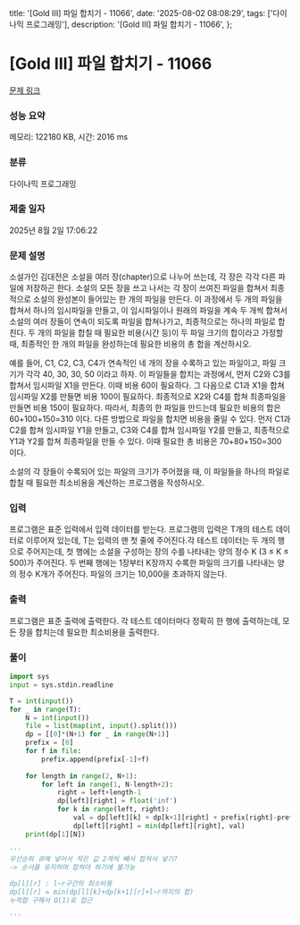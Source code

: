   title: '[Gold III] 파일 합치기 - 11066',
  date: '2025-08-02 08:08:29',
  tags: ['다이나믹 프로그래밍'],
  description: '[Gold III] 파일 합치기 - 11066',
};

# [Gold III] 파일 합치기 - 11066 

[문제 링크](https://www.acmicpc.net/problem/11066) 

### 성능 요약

메모리: 122180 KB, 시간: 2016 ms

### 분류

다이나믹 프로그래밍

### 제출 일자

2025년 8월 2일 17:06:22

### 문제 설명

소설가인 김대전은 소설을 여러 장(chapter)으로 나누어 쓰는데, 각 장은 각각 다른 파일에 저장하곤 한다. 소설의 모든 장을 쓰고 나서는 각 장이 쓰여진 파일을 합쳐서 최종적으로 소설의 완성본이 들어있는 한 개의 파일을 만든다. 이 과정에서 두 개의 파일을 합쳐서 하나의 임시파일을 만들고, 이 임시파일이나 원래의 파일을 계속 두 개씩 합쳐서 소설의 여러 장들이 연속이 되도록 파일을 합쳐나가고, 최종적으로는 하나의 파일로 합친다. 두 개의 파일을 합칠 때 필요한 비용(시간 등)이 두 파일 크기의 합이라고 가정할 때, 최종적인 한 개의 파일을 완성하는데 필요한 비용의 총 합을 계산하시오.

예를 들어, C1, C2, C3, C4가 연속적인 네 개의 장을 수록하고 있는 파일이고, 파일 크기가 각각 40, 30, 30, 50 이라고 하자. 이 파일들을 합치는 과정에서, 먼저 C2와 C3를 합쳐서 임시파일 X1을 만든다. 이때 비용 60이 필요하다. 그 다음으로 C1과 X1을 합쳐 임시파일 X2를 만들면 비용 100이 필요하다. 최종적으로 X2와 C4를 합쳐 최종파일을 만들면 비용 150이 필요하다. 따라서, 최종의 한 파일을 만드는데 필요한 비용의 합은 60+100+150=310 이다. 다른 방법으로 파일을 합치면 비용을 줄일 수 있다. 먼저 C1과 C2를 합쳐 임시파일 Y1을 만들고, C3와 C4를 합쳐 임시파일 Y2를 만들고, 최종적으로 Y1과 Y2를 합쳐 최종파일을 만들 수 있다. 이때 필요한 총 비용은 70+80+150=300 이다.

소설의 각 장들이 수록되어 있는 파일의 크기가 주어졌을 때, 이 파일들을 하나의 파일로 합칠 때 필요한 최소비용을 계산하는 프로그램을 작성하시오.

### 입력 

 프로그램은 표준 입력에서 입력 데이터를 받는다. 프로그램의 입력은 T개의 테스트 데이터로 이루어져 있는데, T는 입력의 맨 첫 줄에 주어진다.각 테스트 데이터는 두 개의 행으로 주어지는데, 첫 행에는 소설을 구성하는 장의 수를 나타내는 양의 정수 K (3 ≤ K ≤ 500)가 주어진다. 두 번째 행에는 1장부터 K장까지 수록한 파일의 크기를 나타내는 양의 정수 K개가 주어진다. 파일의 크기는 10,000을 초과하지 않는다.

### 출력 

 프로그램은 표준 출력에 출력한다. 각 테스트 데이터마다 정확히 한 행에 출력하는데, 모든 장을 합치는데 필요한 최소비용을 출력한다.

### 풀이
```python
import sys
input = sys.stdin.readline

T = int(input())
for _ in range(T):
    N = int(input())
    file = list(map(int, input().split()))
    dp = [[0]*(N+1) for _ in range(N+1)]
    prefix = [0]
    for f in file:
        prefix.append(prefix[-1]+f)
    
    for length in range(2, N+1):
        for left in range(1, N-length+2):
            right = left+length-1
            dp[left][right] = float('inf')
            for k in range(left, right):
                val = dp[left][k] + dp[k+1][right] + prefix[right]-prefix[left-1]
                dp[left][right] = min(dp[left][right], val)
    print(dp[1][N])
        
'''
우선순위 큐에 넣어서 작은 값 2개씩 빼서 합쳐서 넣기?
-> 순서를 유지하며 합쳐야 하기에 불가능

dp[l][r] : l~r구간의 최소비용
dp[l][r] = min(dp[l][k]+dp[k+1][r]+l~r까지의 합)
누적합 구해서 O(1)로 접근

'''
```